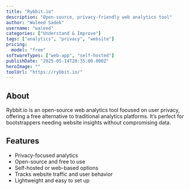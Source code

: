 ```yaml
---
title: "Rybbit.io"
description: "Open-source, privacy-friendly web analytics tool"
author: "Waleed Sadek"
username: "waleed"
categories: ["Understand & Improve"]
tags: ["analytics", "privacy", "website"]
pricing:
  model: "free"
softwareTypes: ["web-app", "self-hosted"]
publishDate: "2025-05-14T20:35:00.000Z"
heroImage: ""
toolUrl: "https://rybbit.io/"
---
```

## About
Rybbit.io is an open-source web analytics tool focused on user privacy, offering a free alternative to traditional analytics platforms. It’s perfect for bootstrappers needing website insights without compromising data.

## Features
- Privacy-focused analytics
- Open-source and free to use
- Self-hosted or web-based options
- Tracks website traffic and user behavior
- Lightweight and easy to set up
